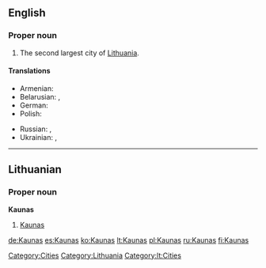 ==English==
{{wikipedia}}

===Proper noun===
{{en-proper noun}}

# The second largest city of [[Lithuania]].

====Translations====
{{trans-top|city}}
* Armenian: {{t-|hy|Կաունաս|tr=Kaunas}}
* Belarusian: {{t|be|Koўнa|n|tr=Kóŭna|xs=Belarusian}},  {{t|be|Каўнас|m|tr=Káŭnas|xs=Belarusian}}
* German: {{t|de|Kauen}}
* Polish: {{t|pl|Kowno|n}}
{{trans-mid}}
* Russian: {{t|ru|Каунас|m|tr=Káunas}},  {{qualifier|obsolete}} {{t|ru|Ковно|n|tr=Kóvno}}
* Ukrainian: {{t|uk|Каунас|m|tr=Káunas|xs=Ukrainian}},  {{qualifier|obsolete}} {{t|uk|Ковно|tr=Kóvno|xs=Ukrainian}}
{{trans-bottom}}

[[Category:Cities]]
[[Category:Lithuania]]

----

==Lithuanian==

===Proper noun===
'''Kaunas'''

# [[Kaunas#English|Kaunas]]

[[Category:lt:Cities]]

[[de:Kaunas]]
[[es:Kaunas]]
[[ko:Kaunas]]
[[lt:Kaunas]]
[[pl:Kaunas]]
[[ru:Kaunas]]
[[fi:Kaunas]]